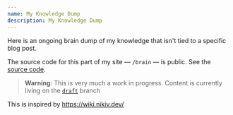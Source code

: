 ```yaml
---
name: My Knowledge Dump
description: My Knowledge Dump
---
```


Here is an ongoing brain dump of my knowledge that isn't tied to a specific blog
post.

The source code for this part of my site — `/brain` — is public. See the [source code](https://github.com/thiskevinwang/public-docs).

> **Warning**: This is very much a work in progress. Content is currently
> living on the [`draft`](https://github.com/thiskevinwang/public-docs/tree/draft) branch

This is inspired by https://wiki.nikiv.dev/
